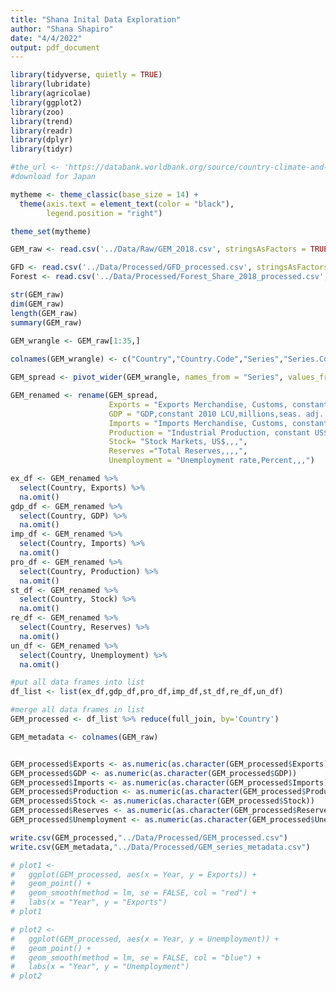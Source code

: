 ```yaml
---
title: "Shana Inital Data Exploration"
author: "Shana Shapiro"
date: "4/4/2022"
output: pdf_document
---
```


```r
library(tidyverse, quietly = TRUE)
library(lubridate)
library(agricolae)
library(ggplot2)
library(zoo)
library(trend)
library(readr)
library(dplyr)
library(tidyr)
```


```r
#the_url <- 'https://databank.worldbank.org/source/country-climate-and-development-report-(ccdr)'
#download for Japan
```

```r
mytheme <- theme_classic(base_size = 14) +
  theme(axis.text = element_text(color = "black"), 
        legend.position = "right")

theme_set(mytheme)
```


```r
GEM_raw <- read.csv('../Data/Raw/GEM_2018.csv', stringsAsFactors = TRUE)

GFD <- read.csv('../Data/Processed/GFD_processed.csv', stringsAsFactors = TRUE)
Forest <- read.csv('../Data/Processed/Forest_Share_2018_processed.csv', stringsAsFactors = TRUE)

str(GEM_raw)
dim(GEM_raw)
length(GEM_raw)
summary(GEM_raw)
```

```r
GEM_wrangle <- GEM_raw[1:35,]
  
colnames(GEM_wrangle) <- c("Country","Country.Code","Series","Series.Code","2018")

GEM_spread <- pivot_wider(GEM_wrangle, names_from = "Series", values_from = "2018")

GEM_renamed <- rename(GEM_spread, 
                      Exports = "Exports Merchandise, Customs, constant US$, millions, not seas. adj.", 
                      GDP = "GDP,constant 2010 LCU,millions,seas. adj.,",
                      Imports = "Imports Merchandise, Customs, constant US$, millions, not seas. adj.",
                      Production = "Industrial Production, constant US$, seas. adj.,,",
                      Stock= "Stock Markets, US$,,,", 
                      Reserves ="Total Reserves,,,,", 
                      Unemployment = "Unemployment rate,Percent,,,")

ex_df <- GEM_renamed %>%
  select(Country, Exports) %>%
  na.omit()
gdp_df <- GEM_renamed %>%
  select(Country, GDP) %>%
  na.omit()
imp_df <- GEM_renamed %>%
  select(Country, Imports) %>%
  na.omit()
pro_df <- GEM_renamed %>%
  select(Country, Production) %>%
  na.omit()
st_df <- GEM_renamed %>%
  select(Country, Stock) %>%
  na.omit()
re_df <- GEM_renamed %>%
  select(Country, Reserves) %>%
  na.omit()
un_df <- GEM_renamed %>%
  select(Country, Unemployment) %>%
  na.omit()

#put all data frames into list
df_list <- list(ex_df,gdp_df,pro_df,imp_df,st_df,re_df,un_df)

#merge all data frames in list
GEM_processed <- df_list %>% reduce(full_join, by='Country')

GEM_metadata <- colnames(GEM_raw)


GEM_processed$Exports <- as.numeric(as.character(GEM_processed$Exports))
GEM_processed$GDP <- as.numeric(as.character(GEM_processed$GDP))
GEM_processed$Imports <- as.numeric(as.character(GEM_processed$Imports))
GEM_processed$Production <- as.numeric(as.character(GEM_processed$Production))
GEM_processed$Stock <- as.numeric(as.character(GEM_processed$Stock))
GEM_processed$Reserves <- as.numeric(as.character(GEM_processed$Reserves))
GEM_processed$Unemployment <- as.numeric(as.character(GEM_processed$Unemployment))

```

```r
write.csv(GEM_processed,"../Data/Processed/GEM_processed.csv")
write.csv(GEM_metadata,"../Data/Processed/GEM_series_metadata.csv")
```

```r
# plot1 <-
#   ggplot(GEM_processed, aes(x = Year, y = Exports)) +
#   geom_point() +
#   geom_smooth(method = lm, se = FALSE, col = "red") +
#   labs(x = "Year", y = "Exports")
# plot1

```

```r
# plot2 <-
#   ggplot(GEM_processed, aes(x = Year, y = Unemployment)) +
#   geom_point() +
#   geom_smooth(method = lm, se = FALSE, col = "blue") +
#   labs(x = "Year", y = "Unemployment")
# plot2
```
